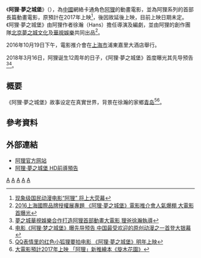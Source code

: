 {{future film|time=}}
{{Infobox Film
| name               = 阿狸·夢之城堡
| original_name      = Ali’s Dream Castle
| image              = Ali' s Dream Castle Promo Screencap.jpg
| caption            = 
| director           = 徐瀚（Hans）
| writer             = 徐瀚（Hans）
| 原作               = 徐瀚（Hans）
| music              = 
| cinematography     = 
| editing            = 
| studio             = 北京夢之城文化
| distributor        = {{flagicon|CHN}} 華視娛樂<br>{{flagicon|CHN}} 北京夢之城文化
| released           = {{flagicon|CHN}} 未定
| runtime            = 
| country            = {{CHN}}
| language           = [[華語|華語]]
| budget             = 
| gross              =
| preceded_by        = 
| followed_by        = 
| hk_name            =
| tw_name            = 
| cn_name            = 
}}

《'''阿狸·夢之城堡'''》（{{lang-en|Ali’s Dream Castle}}），為[[中國|中國]]網絡卡通角色[[阿狸|阿狸]]的動畫電影，並為阿狸系列的首部長篇動畫電影，原預計在2017年上映<ref>[https://www.163.com/ent/article/BIMQABSM000300B1.html 现象级国民动漫电影“阿狸” 将上大荧幕]</ref>，後因故延後上映，目前上映日期未定。《阿狸·夢之城堡》由阿狸作者徐瀚（Hans）擔任導演及編劇，並由阿狸的創作團隊[[北京夢之城文化|北京夢之城文化]]及[[華視娛樂|華視娛樂]]共同出品<ref>[http://twnews.siliconeoil.cn/v/581007 2016上海國際品牌授權展專題 《阿狸·夢之城堡》電影推介會人氣爆棚 大電影首曝光]{{Dead link|date=2018年6月 |bot=InternetArchiveBot |fix-attempted=no }}</ref>。

2016年10月19日下午，電影推介會在[[上海市|上海市]]浦東嘉里大酒店舉行。

2018年3月16日，阿狸诞生12周年的日子，《阿狸·夢之城堡》首度曝光其先导预告<ref>[https://www.hksilicon.com/articles/1559270 夢之城華視娛樂合作打造阿狸首部動畫大電影 狸爸徐瀚執導]</ref><ref>[http://news.mtime.com/2018/03/16/1578985.html 电影《阿狸·梦之城堡》曝先导预告 中国最受欢迎的原创动漫之一首登大银幕]</ref>。

==概要==
《阿狸·夢之城堡》故事设定在真實世界，背景在徐瀚的家鄉[[青岛|青岛]]<ref>[http://cq.cqnews.net/html/2016-06/10/content_37169707.htm QQ表情里的红色小狐狸要拍电影 《阿狸·夢之城堡》明年上映]</ref><ref>[https://kknews.cc/zh-tw/entertainment/b9zxro.html 大電影預計2017年上映 「阿狸」新推繪本《旋木花園》]</ref>。

==參考資料==
{{reflist}}

== 外部連結 ==
*[https://web.archive.org/web/20120222173911/http://www.a-li.com.cn/ 阿狸官方网站]
*[https://www.youtube.com/watch?v=wLJIpDdW17c 阿狸·夢之城堡 HD前導預告]

[[Category:2018年動畫電影|A]]
[[Category:中國大陸動畫電影|A]]
[[Category:青島背景電影|A]]
[[Category:狐狸主角故事|A]]
[[Category:夢之城|A]]